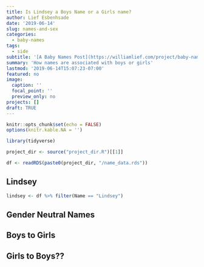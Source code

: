 ```yaml
---
title: Is Lindsey a Boys Name or a Girls name?
author: Lief Esbenhsade
date: '2019-06-14'
slug: names-and-sex
categories:
  - baby-names
tags:
  - side
subtitle: '[A Baby Names Post](https://williamlief.com/project/baby-names/baby-names/)'
summary: 'How names are associated with boys or girls'
lastmod: '2019-06-14T15:07:23-07:00'
featured: no
image:
  caption: ''
  focal_point: ''
  preview_only: no
projects: []
draft: TRUE
---
```


```r
knitr::opts_chunk$set(echo = FALSE)
options(knitr.kable.NA = '')

library(tidyverse)

project_dir <- source("project_dir.R")[[1]]

df <- readRDS(paste0(project_dir, "/name_data.rds"))
```

## Lindsey

```r
lindsey <- df %>% filter(Name == "Lindsey")

```


## Gender Neutral Names


## Boys to Girls


## Girls to Boys??
